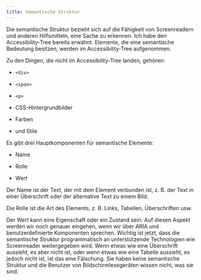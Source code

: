 ```yaml
---
title: Semantische Struktur
---
```


Die semantische Struktur bezieht sich auf die Fähigkeit von Screenreadern und anderen Hilfsmitteln, eine Sache zu
erkennen. Ich habe den Accessibility-Tree bereits erwähnt. Elemente, die eine semantische Bedeutung besitzen, werden
im Accessibility-Tree aufgenommen.

Zu den Dingen, die nicht im Accessibility-Tree landen, gehören:

- `<div>`

- `<span>`

- `<p>`

- CSS-Hintergrundbilder

- Farben

- und Stile

Es gibt drei Hauptkomponenten für semantische Elemente:

- Name

- Rolle

- Wert

Der Name ist der Text, der mit dem Element verbunden ist, z. B. der Text in einer Überschrift oder der alternative Text
zu einem Bild.

Die Rolle ist die Art des Elements, z. B. Links, Tabellen, Überschriften usw.

Der Wert kann eine Eigenschaft oder ein Zustand sein. Auf diesen Aspekt werden wir noch genauer eingehen, wenn wir über
ARIA und benutzerdefinierte Komponenten sprechen. Wichtig ist jetzt, dass die semantische Struktur programmatisch an
unterstützende Technologien wie Screenreader weitergegeben wird. Wenn etwas wie eine Überschrift aussieht, es aber nicht
ist, oder wenn etwas wie eine Tabelle aussieht, es jedoch nicht ist, ist das eine Fälschung. Sie haben keine semantische
Struktur und die Benutzer von Bildschirmlesegeräten wissen nicht, was sie sind.
